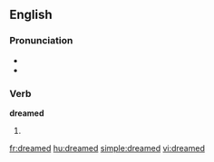 ==English==

===Pronunciation===
*{{IPA|/'dri:mt/}}
*{{audio|en-us-dreamed.ogg|Audio (US)}}

===Verb===
'''dreamed'''
# {{past of|[[dream]]}}

[[fr:dreamed]]
[[hu:dreamed]]
[[simple:dreamed]]
[[vi:dreamed]]